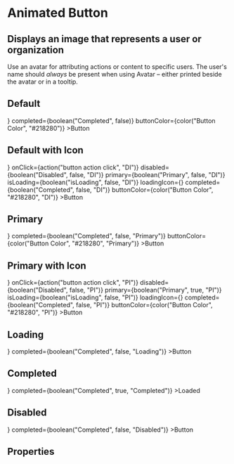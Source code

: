 
<Meta title="FusedComponents / Animated Button" component={AnimatedButton} />

# Animated Button

## Displays an image that represents a user or organization

Use an avatar for attributing actions or content to specific users. The user's name should _always_ be present when using Avatar – either printed beside the avatar or in a tooltip.

## Default

<Preview>
    <Story name="Default Animated Button" decorators={[withKnobs]}>
    <AnimatedButton
        onClick={action("button action click")}
        disabled={boolean("Disabled", false)}
        primary={boolean("Primary", false)}
        isLoading={boolean("isLoading", false)}
        loadingIcon={<FontAwesomeIcon spin icon="circle-notch" />}
        completed={boolean("Completed", false)}
        buttonColor={color("Button Color", "#218280")}
    >Button</AnimatedButton>
    </Story>
</Preview>

## Default with Icon


<Preview>
    <Story name="Default Animated Button Icon" decorators={[withKnobs]}>
    <AnimatedButton
        icon={<FontAwesomeIcon icon={text("Icon", "key", "DI")} />}
        onClick={action("button action click", "DI")}
        disabled={boolean("Disabled", false, "DI")}
        primary={boolean("Primary", false, "DI")}
        isLoading={boolean("isLoading", false, "DI")}
        loadingIcon={<FontAwesomeIcon spin icon="circle-notch" />}
        completed={boolean("Completed", false, "DI")}
        buttonColor={color("Button Color", "#218280", "DI")}
    >Button</AnimatedButton>
    </Story>
</Preview>

## Primary

<Preview>
<Story name="Primary Animated Button" decorators={[withKnobs]}>
<AnimatedButton
    onClick={action("button action click", "Primary")}
    disabled={boolean("Disabled", false, "Primary")}
    primary={boolean("Primary", true, "Primary")}
    isLoading={boolean("isLoading", false, "Primary")}
    loadingIcon={<FontAwesomeIcon spin icon="circle-notch" />}
    completed={boolean("Completed", false, "Primary")}
    buttonColor={color("Button Color", "#218280", "Primary")}
>Button</AnimatedButton>
</Story>
</Preview>

## Primary with Icon


<Preview>
    <Story name="Primary Animated Button Icon" decorators={[withKnobs]}>
    <AnimatedButton
        icon={<FontAwesomeIcon icon={text("Icon", "key", "PI")} />}
        onClick={action("button action click", "PI")}
        disabled={boolean("Disabled", false, "PI")}
        primary={boolean("Primary", true, "PI")}
        isLoading={boolean("isLoading", false, "PI")}
        loadingIcon={<FontAwesomeIcon spin icon="circle-notch" />}
        completed={boolean("Completed", false, "PI")}
        buttonColor={color("Button Color", "#218280", "PI")}
    >Button</AnimatedButton>
    </Story>
</Preview>

## Loading 

<Preview>
<Story name="Loading Animated Button" decorators={[withKnobs]}>
<AnimatedButton
    onClick={action("button action click", "Loading")}
    disabled={boolean("Disabled", false, "Loading")}
    primary={boolean("Primary", false, "Loading")}
    isLoading={boolean("isLoading", true, "Loading")}
    loadingIcon={<FontAwesomeIcon spin icon="circle-notch" />}
    completed={boolean("Completed", false, "Loading")}
>Button</AnimatedButton>
</Story>
</Preview>

## Completed

<Preview>
<Story name="Completed Animated Button" decorators={[withKnobs]}>
<AnimatedButton
    onClick={action("button action click", "Completed")}
    disabled={boolean("Disabled", false, "Completed")}
    primary={boolean("Primary", false, "Completed")}
    isLoading={boolean("isLoading", false, "Completed")}
    loadingIcon={<FontAwesomeIcon spin icon="circle-notch" />}
    completed={boolean("Completed", true, "Completed")}
>Loaded</AnimatedButton>
</Story>
</Preview>

## Disabled

<Preview>
<Story name="Disabled Animated Button" decorators={[withKnobs]}>
<AnimatedButton
    onClick={action("button action click", "Disabled")}
    disabled={boolean("Disabled", true, "Disabled")}
    primary={boolean("Primary", false, "Disabled")}
    isLoading={boolean("isLoading", false, "Disabled")}
    loadingIcon={<FontAwesomeIcon spin icon="circle-notch" />}
    completed={boolean("Completed", false, "Disabled")}
>Button</AnimatedButton>
</Story>
</Preview>


## Properties

<Props of={AnimatedButton} />
